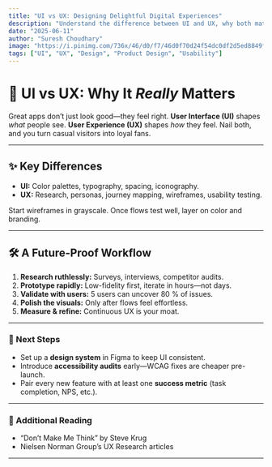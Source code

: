 ```yaml
---
title: "UI vs UX: Designing Delightful Digital Experiences"
description: "Understand the difference between UI and UX, why both matter, and how to craft interfaces users love."
date: "2025-06-11"
author: "Suresh Choudhary"
image: "https://i.pinimg.com/736x/46/d0/f7/46d0f70d24f54dc0df2d5ed8849f3a0a.jpg"
tags: ["UI", "UX", "Design", "Product Design", "Usability"]
---
```



# 🎨 UI vs UX: Why It _Really_ Matters

Great apps don’t just look good—they feel right. **User Interface (UI)** shapes _what_ people see. **User Experience (UX)** shapes _how_ they feel. Nail both, and you turn casual visitors into loyal fans.

---

## ✨ Key Differences

- **UI:** Color palettes, typography, spacing, iconography.
- **UX:** Research, personas, journey mapping, wireframes, usability testing.

<Tip title="Pro move">
  Start wireframes in grayscale. Once flows test well, layer on color and
  branding.
</Tip>

---

## 🛠 A Future-Proof Workflow

1. **Research ruthlessly:** Surveys, interviews, competitor audits.
2. **Prototype rapidly:** Low-fidelity first, iterate in hours—not days.
3. **Validate with users:** 5 users can uncover 80 % of issues.
4. **Polish the visuals:** Only after flows feel effortless.
5. **Measure & refine:** Continuous UX is your moat.

---

### 🚀 Next Steps

- Set up a **design system** in Figma to keep UI consistent.
- Introduce **accessibility audits** early—WCAG fixes are cheaper pre-launch.
- Pair every new feature with at least one **success metric** (task completion, NPS, etc.).

---

### 🔗 Additional Reading

- “Don’t Make Me Think” by Steve Krug
- Nielsen Norman Group’s UX Research articles

---
